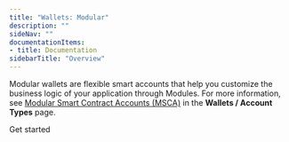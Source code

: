```yaml
---
title: "Wallets: Modular"
description: ""
sideNav: ""
documentationItems: 
- title: Documentation
sidebarTitle: "Overview"
---
```


Modular wallets are flexible smart accounts that help you customize the business
logic of your application through Modules. For more information, see
[Modular Smart Contract Accounts (MSCA)](/wallets/account-types#modular-smart-contract-accounts-msca)
in the **Wallets / Account Types** page.

<div className="grid grid-cols-1 md:grid-cols-2 lg:grid-cols-2 gap-4 xl:gap-8 pt-4">
<Card href="/wallets/modular/create-a-wallet-and-send-gasless-txn" title="Wallets: Modular">
    <div className="inline-flex items-center space-x-2 rounded-sm py-2 pr-1 text-blue-400 font-circular-bold hover:bg-blue-50">
      <div>Get started</div>
      <Icon icon="arrow-right" />
    </div>
</Card>
</div>
